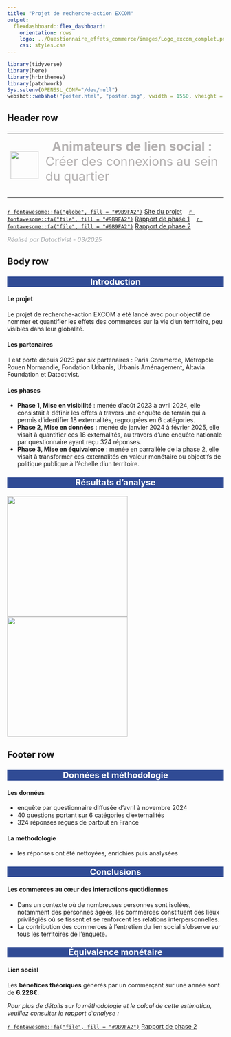 ```yaml
---
title: "Projet de recherche-action EXCOM"
output: 
  flexdashboard::flex_dashboard:
    orientation: rows
    logo: ../Questionnaire_effets_commerce/images/Logo_excom_complet.png
    css: styles.css
---
```


<style>

.panel, .card, .bslib-card {
    border: none !important;
    box-shadow: none !important;
}
      
</style>

```r
library(tidyverse)
library(here)
library(hrbrthemes)
library(patchwork)
Sys.setenv(OPENSSL_CONF="/dev/null")
webshot::webshot("poster.html", "poster.png", vwidth = 1550, vheight = 800)
```

## Header row {data-height=10}

### {data-width=1000}


<table style="width:100%">
<tr>
  <td rowspan="5">
  <img src="../Questionnaire_effets_commerce/images/lien_social.png" style="width:65px"></img>
  </td>
  <td><p style="margin-top: 10px; font-size: 1.8em; color: #B4B1B1;">
  &nbsp; **Animateurs de lien social :** Créer des connexions au sein du quartier
  </td></p>
</tr>
</table> 

### {data-width=400}

<FONT COLOR="#9B9FA2">
[`r fontawesome::fa("globe", fill = "#9B9FA2")`](https://projet-excom.fr/) [Site du projet](https://projet-excom.fr/) &nbsp;&nbsp;
[`r fontawesome::fa("file", fill = "#9B9FA2")`](https://nextcloud.datactivist.coop/s/Q2W7tz7TyLTmw4p) [Rapport de phase 1](https://nextcloud.datactivist.coop/s/Q2W7tz7TyLTmw4p) &nbsp;&nbsp;
[`r fontawesome::fa("file", fill = "#9B9FA2")`](https://datactivist.coop/excom/rapport/Rapport.html) [Rapport de phase 2](https://datactivist.coop/excom/rapport/Rapport.html) &nbsp;&nbsp;
</FONT>

<FONT COLOR="#9B9FA2">*Réalisé par Datactivist - 03/2025*</FONT>

## Body row {data-height=65}

###  {data-width=800}

<center>
<p style="aligne: center; font-size: 1.4em; color: white; background-color: #304B95;">**Introduction**</p>
</center>

#### Le projet

Le projet de recherche-action EXCOM a été lancé avec pour objectif de nommer et quantifier les effets des commerces sur la vie d’un territoire, peu visibles dans leur globalité. 

#### Les partenaires

Il est porté depuis 2023 par six partenaires : Paris Commerce, Métropole Rouen Normandie, Fondation Urbanis, Urbanis Aménagement, Altavia Foundation et Datactivist.
    
#### Les phases

- **Phase 1, Mise en visibilité** : menée d’août 2023 à avril 2024, elle consistait à définir les effets à travers une enquête de terrain qui a permis d’identifier 18 externalités, regroupées en 6 catégories.
- **Phase 2, Mise en données** : menée de janvier 2024 à février 2025, elle visait à quantifier ces 18 externalités, au travers d’une enquête nationale par questionnaire ayant reçu 324 réponses.
- **Phase 3, Mise en équivalence** : menée en parrallèle de la phase 2, elle visait à transformer ces externalités en valeur monétaire ou objectifs de politique publique à l’échelle d’un territoire.

### {data-width=800}

<center>
<p style="aligne: center; font-size: 1.4em; color: white; background-color: #304B95;">**Résultats d'analyse**</p>
</center>


![](../Questionnaire_effets_commerce/Questionnaire_effets_commerce_files/figure-html/unnamed-chunk-13-1.png){height=280}
![](../Questionnaire_effets_commerce/Questionnaire_effets_commerce_files/figure-html/unnamed-chunk-23-2.png){height=280}



## Footer row {data-height=30} 

###  {data-width=40}

<center>
<p style="aligne: center; font-size: 1.4em; color: white; background-color: #304B95;">**Données et méthodologie**</p>
</center>

#### Les données

- enquête par questionnaire diffusée d’avril à novembre 2024
- 40 questions portant sur 6 catégories d'externalités
- 324 réponses reçues de partout en France

#### La méthodologie

- les réponses ont été nettoyées, enrichies puis analysées

###  {data-width=40}

<center>
<p style="aligne: center; font-size: 1.4em; color: white; background-color: #304B95;">**Conclusions**</p>
</center>

#### Les commerces au cœur des interactions quotidiennes

- Dans un contexte où de nombreuses personnes sont isolées, notamment des personnes âgées, les commerces constituent des lieux privilégiés où se tissent et se renforcent les relations interpersonnelles.
- La contribution des commerces à l’entretien du lien social s’observe sur tous les territoires de l’enquête. 

###  {data-width=40}

<center>
<p style="aligne: center; font-size: 1.4em; color: white; background-color: #304B95;">**Équivalence monétaire**</p>
</center>

#### Lien social 

Les **bénéfices théoriques** générés par un commerçant sur une année sont de **6.228€**.

*Pour plus de détails sur la méthodologie et le calcul de cette estimation, veuillez consulter le rapport d'analyse :* 

<p style="font-size: 1em; color: #9B9FA2;">
[`r fontawesome::fa("file", fill = "#9B9FA2")`](https://datactivist.coop/excom/rapport/Rapport.html) [Rapport de phase 2](https://datactivist.coop/excom/rapport/Rapport.html)
</p>


